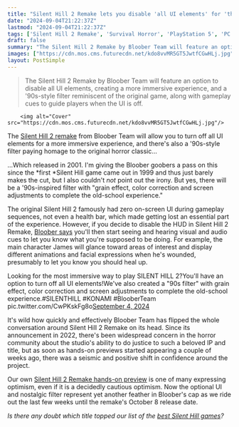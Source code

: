 ```yaml
---
title: "Silent Hill 2 Remake lets you disable 'all UI elements' for 'the most immersive experience', and you'll be told where to go by visual, sound, and character cues"
date: "2024-09-04T21:22:37Z"
lastmod: "2024-09-04T21:22:37Z"
tags: ['Silent Hill 2 Remake', 'Survival Horror', 'PlayStation 5', 'PC', 'Bloober Team', 'Konami']
draft: false
summary: "The Silent Hill 2 Remake by Bloober Team will feature an option to disable all UI elements, creating a more immersive experience, and a '90s-style filter reminiscent of the original game, along with gameplay cues to guide players when the UI is off."
images: ["https://cdn.mos.cms.futurecdn.net/kdo8vvMR5GT5JwtfCGwHLj.jpg"]
layout: PostSimple
---
```

> The Silent Hill 2 Remake by Bloober Team will feature an option to disable all UI elements, creating a more immersive experience, and a '90s-style filter reminiscent of the original game, along with gameplay cues to guide players when the UI is off.


        <img alt="Cover" src="https://cdn.mos.cms.futurecdn.net/kdo8vvMR5GT5JwtfCGwHLj.jpg"/>
        
The [Silent Hill 2 remake](https://www.gamesradar.com/games/survival-horror/silent-hill-2-remake-guide/) from Bloober Team will allow you to turn off all UI elements for a more immersive experience, and there's also a '90s-style filter paying homage to the original horror classic...

...Which released in 2001. I'm giving the Bloober goobers a pass on this since the *first *Silent Hill game came out in 1999 and thus just barely makes the cut, but I also couldn't *not* point out the irony. But yes, there will be a '90s-inspired filter with "grain effect, color correction and screen adjustments to complete the old-school experience."

The original Silent Hill 2 famously had zero on-screen UI during gameplay sequences, not even a health bar, which made getting lost an essential part of the experience. However, if you decide to disable the HUD in Silent Hill 2 Remake, [Bloober says](https://x.com/BlooberTeam/status/1831331610291012035) you'll then start seeing and hearing visual and audio cues to let you know what you're supposed to be doing. For example, the main character James will glance toward areas of interest and display different animations and facial expressions when he's wounded, presumably to let you know you should heal up.

Looking for the most immersive way to play SILENT HILL 2?You'll have an option to turn off all UI elements!We've also created a "90s filter" with grain effect, color correction and screen adjustments to complete the old-school experience.#SILENTHILL #KONAMI #BlooberTeam pic.twitter.com/CwPKskFg8o[September 4, 2024](https://twitter.com/BlooberTeam/status/1831331608302907651)

It's wild how quickly and effectively Bloober Team has flipped the whole conversation around Silent Hill 2 Remake on its head. Since its announcement in 2022, there's been widespread concern in the horror community about the studio's ability to do justice to such a beloved IP and title, but as soon as hands-on previews started appearing a couple of weeks ago, there was a seismic and positive shift in confidence around the project.

Our own [Silent Hill 2 Remake hands-on preview](https://www.gamesradar.com/games/silent-hill/i-played-the-first-five-hours-of-the-silent-hill-2-remake-and-was-pleasantly-if-not-cautiously-surprised/) is one of many expressing optimism, even if it is a decidedly cautious optimism. Now the optional UI and nostalgic filter represent yet another feather in Bloober's cap as we ride out the last few weeks until the remake's October 8 release date.

*Is there any doubt which title topped our list of the *[<em>best Silent Hill games</em>](https://www.gamesradar.com/best-silent-hill-games/)*?*
        